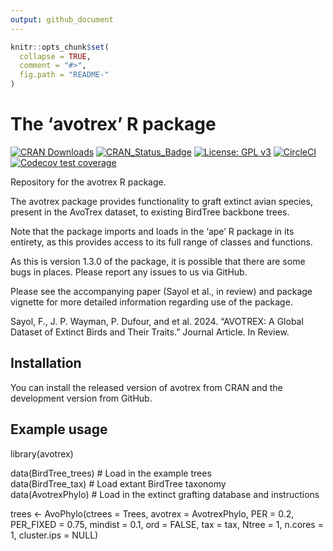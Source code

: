 ```yaml
---
output: github_document
---
```


```r
knitr::opts_chunk$set(
  collapse = TRUE,
  comment = "#>",
  fig.path = "README-"
)
```


# The 'avotrex' R package
[![CRAN Downloads](http://cranlogs.r-pkg.org/badges/grand-total/avotrex)](https://cran.r-project.org/package=avotrex)
[![CRAN_Status_Badge](http://www.r-pkg.org/badges/version/avotrex)](https://cran.r-project.org/package=avotrex)
[![License: GPL v3](https://img.shields.io/badge/License-GPLv3-yellow.svg)](https://www.gnu.org/licenses/gpl-3.0)
[![CircleCI](https://circleci.com/gh/joe-wayman/avotrex/tree/main.svg?style=svg)](https://app.circleci.com/pipelines/github/joe-wayman/avotrex?branch=main)
[![Codecov test coverage](https://codecov.io/gh/joe-wayman/avotrex/branch/main/graph/badge.svg)](https://app.codecov.io/gh/joe-wayman/avotrex?branch=main)


Repository for the avotrex R package.  

The avotrex package provides functionality to graft extinct avian species, present in the AvoTrex dataset, to existing BirdTree backbone trees. 

Note that the package imports and loads in the 'ape' R package in its entirety,
as this provides access to its full range of classes and functions.

As this is version 1.3.0 of the package, it is possible that there are some bugs in places. Please report any issues to us via GitHub.

Please see the accompanying paper (Sayol et al., in review) and package vignette for more detailed information regarding use of the package.

Sayol, F., J. P. Wayman, P. Dufour, and et al. 2024. “AVOTREX: A Global Dataset of Extinct Birds and Their Traits.” Journal Article. In Review.

## Installation

You can install the released version of avotrex from CRAN and the development version from GitHub.

## Example usage

library(avotrex)

data(BirdTree_trees) # Load in the example trees   
data(BirdTree_tax)   # Load extant BirdTree taxonomy  
data(AvotrexPhylo)   # Load in the extinct grafting database and instructions  

trees <- AvoPhylo(ctrees = Trees, 
avotrex = AvotrexPhylo, PER = 0.2, 
PER_FIXED = 0.75, mindist = 0.1, 
ord = FALSE, tax = tax, 
Ntree = 1, n.cores = 1, cluster.ips = NULL)

